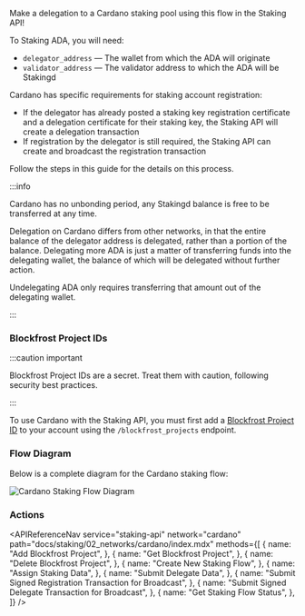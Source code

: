 
Make a delegation to a Cardano staking pool using this flow in the Staking API!

To Staking ADA, you will need:

- `delegator_address` &mdash; The wallet from which the ADA will originate
- `validator_address` &mdash; The validator address to which the ADA will be Stakingd

Cardano has specific requirements for staking account registration:

- If the delegator has already posted a staking key registration certificate and a delegation certificate for their staking key, the Staking API will create a delegation transaction
- If registration by the delegator is still required, the Staking API can create and broadcast the registration transaction

Follow the steps in this guide for the details on this process.

:::info

Cardano has no unbonding period, any Stakingd balance is free to be transferred at any time.

Delegation on Cardano differs from other networks, in that the entire balance of the delegator address is delegated, rather than a portion of the balance. Delegating more ADA is just a matter of transferring funds into the delegating wallet, the balance of which will be delegated without further action.

Undelegating ADA only requires transferring that amount out of the delegating wallet.

:::

### Blockfrost Project IDs

:::caution important

Blockfrost Project IDs are a secret. Treat them with caution, following security best practices.

:::

To use Cardano with the Staking API, you must first add a [Blockfrost Project ID](https://blockfrost.dev/docs/overview/getting-started#creating-first-project) to your account using the `/blockfrost_projects` endpoint.

### Flow Diagram

Below is a complete diagram for the Cardano staking flow:

<img src={img1} alt="Cardano Staking Flow Diagram" className="inline-image" />

### Actions

<APIReferenceNav
  service="staking-api"
  network="cardano"
  path="docs/staking/02_networks/cardano/index.mdx"
  methods={[
    {
      name: "Add Blockfrost Project",
    },
    {
      name: "Get Blockfrost Project",
    },
    {
      name: "Delete Blockfrost Project",
    },
    {
      name: "Create New Staking Flow",
    },
    {
      name: "Assign Staking Data",
    },
    {
      name: "Submit Delegate Data",
    },
    {
      name: "Submit Signed Registration Transaction for Broadcast",
    },
    {
      name: "Submit Signed Delegate Transaction for Broadcast",
    },
    {
      name: "Get Staking Flow Status",
    },
  ]}
/>
